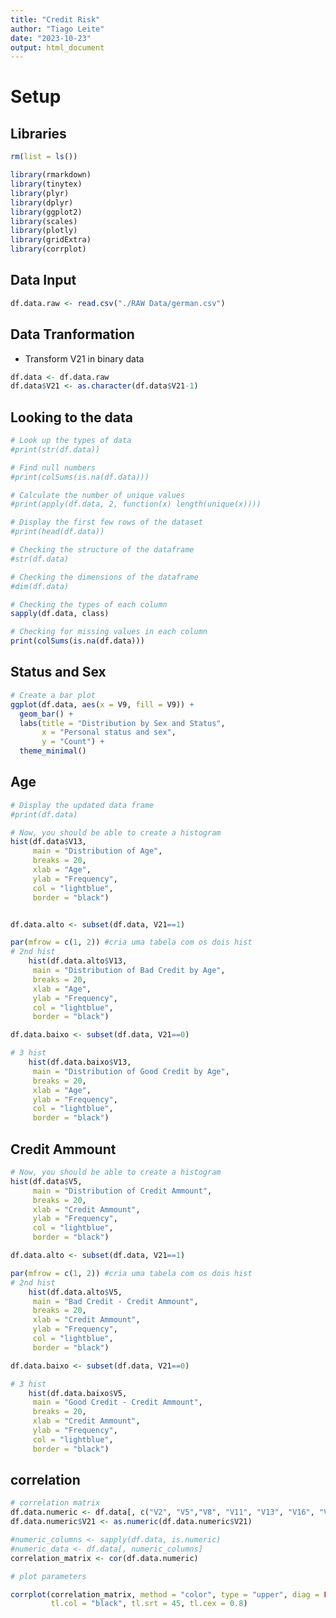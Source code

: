 ```yaml
---
title: "Credit Risk"
author: "Tiago Leite"
date: "2023-10-23"
output: html_document
---
```


# Setup

## Libraries

```r

rm(list = ls())

library(rmarkdown)
library(tinytex)
library(plyr)
library(dplyr)
library(ggplot2)
library(scales)
library(plotly)
library(gridExtra)
library(corrplot)

```

## Data Input

```r

df.data.raw <- read.csv("./RAW Data/german.csv")

```

## Data Tranformation

-   Transform V21 in binary data

```r

df.data <- df.data.raw
df.data$V21 <- as.character(df.data$V21-1)

```

## Looking to the data

```r

# Look up the types of data
#print(str(df.data))

# Find null numbers
#print(colSums(is.na(df.data)))

# Calculate the number of unique values
#print(apply(df.data, 2, function(x) length(unique(x))))

# Display the first few rows of the dataset
#print(head(df.data))

# Checking the structure of the dataframe
#str(df.data)

# Checking the dimensions of the dataframe
#dim(df.data)

# Checking the types of each column
sapply(df.data, class)

# Checking for missing values in each column
print(colSums(is.na(df.data)))


```

## Status and Sex

```r

# Create a bar plot
ggplot(df.data, aes(x = V9, fill = V9)) +
  geom_bar() +
  labs(title = "Distribution by Sex and Status",
       x = "Personal status and sex",
       y = "Count") +
  theme_minimal()

```

## Age

```r

# Display the updated data frame
#print(df.data)

# Now, you should be able to create a histogram
hist(df.data$V13, 
     main = "Distribution of Age",
     breaks = 20,
     xlab = "Age",
     ylab = "Frequency",
     col = "lightblue",
     border = "black")


df.data.alto <- subset(df.data, V21==1)

par(mfrow = c(1, 2)) #cria uma tabela com os dois hist
# 2nd hist
    hist(df.data.alto$V13, 
     main = "Distribution of Bad Credit by Age",
     breaks = 20,
     xlab = "Age",
     ylab = "Frequency",
     col = "lightblue",
     border = "black")

df.data.baixo <- subset(df.data, V21==0)

# 3 hist
    hist(df.data.baixo$V13, 
     main = "Distribution of Good Credit by Age",
     breaks = 20,
     xlab = "Age",
     ylab = "Frequency",
     col = "lightblue",
     border = "black")

```

## Credit Ammount

```r

# Now, you should be able to create a histogram
hist(df.data$V5, 
     main = "Distribution of Credit Ammount",
     breaks = 20,
     xlab = "Credit Ammount",
     ylab = "Frequency",
     col = "lightblue",
     border = "black")

df.data.alto <- subset(df.data, V21==1)

par(mfrow = c(1, 2)) #cria uma tabela com os dois hist
# 2nd hist
    hist(df.data.alto$V5, 
     main = "Bad Credit - Credit Ammount",
     breaks = 20,
     xlab = "Credit Ammount",
     ylab = "Frequency",
     col = "lightblue",
     border = "black")

df.data.baixo <- subset(df.data, V21==0)

# 3 hist
    hist(df.data.baixo$V5, 
     main = "Good Credit - Credit Ammount",
     breaks = 20,
     xlab = "Credit Ammount",
     ylab = "Frequency",
     col = "lightblue",
     border = "black")

```

## correlation

```r

# correlation matrix
df.data.numeric <- df.data[, c("V2", "V5","V8", "V11", "V13", "V16", "V18", "V21")]
df.data.numeric$V21 <- as.numeric(df.data.numeric$V21)

#numeric_columns <- sapply(df.data, is.numeric)
#numeric_data <- df.data[, numeric_columns]
correlation_matrix <- cor(df.data.numeric)

# plot parameters

corrplot(correlation_matrix, method = "color", type = "upper", diag = FALSE,
         tl.col = "black", tl.srt = 45, tl.cex = 0.8)

```